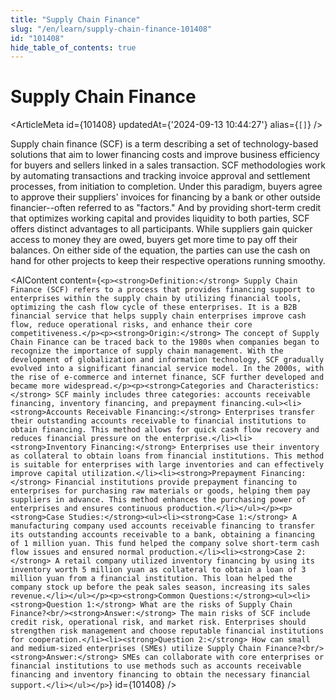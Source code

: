 ```yaml
---
title: "Supply Chain Finance"
slug: "/en/learn/supply-chain-finance-101408"
id: "101408"
hide_table_of_contents: true
---
```



# Supply Chain Finance

<ArticleMeta id={101408} updatedAt={'2024-09-13 10:44:27'} alias={`[]`} />
<div className='border-solid border-b border-t-0 my-4 border-[var(--ifm-color-gray-300)]' />

Supply chain finance (SCF) is a term describing a set of technology-based solutions that aim to lower financing costs and improve business efficiency for buyers and sellers linked in a sales transaction. SCF methodologies work by automating transactions and tracking invoice approval and settlement processes, from initiation to completion. Under this paradigm, buyers agree to approve their suppliers' invoices for financing by a bank or other outside financier--often referred to as "factors." And by providing short-term credit that optimizes working capital and provides liquidity to both parties, SCF offers distinct advantages to all participants. While suppliers gain quicker access to money they are owed, buyers get more time to pay off their balances. On either side of the equation, the parties can use the cash on hand for other projects to keep their respective operations running smoothy.

<AIContent content={`<p><strong>Definition:</strong> Supply Chain Finance (SCF) refers to a process that provides financing support to enterprises within the supply chain by utilizing financial tools, optimizing the cash flow cycle of these enterprises. It is a B2B financial service that helps supply chain enterprises improve cash flow, reduce operational risks, and enhance their core competitiveness.</p><p><strong>Origin:</strong> The concept of Supply Chain Finance can be traced back to the 1980s when companies began to recognize the importance of supply chain management. With the development of globalization and information technology, SCF gradually evolved into a significant financial service model. In the 2000s, with the rise of e-commerce and internet finance, SCF further developed and became more widespread.</p><p><strong>Categories and Characteristics:</strong> SCF mainly includes three categories: accounts receivable financing, inventory financing, and prepayment financing.<ul><li><strong>Accounts Receivable Financing:</strong> Enterprises transfer their outstanding accounts receivable to financial institutions to obtain financing. This method allows for quick cash flow recovery and reduces financial pressure on the enterprise.</li><li><strong>Inventory Financing:</strong> Enterprises use their inventory as collateral to obtain loans from financial institutions. This method is suitable for enterprises with large inventories and can effectively improve capital utilization.</li><li><strong>Prepayment Financing:</strong> Financial institutions provide prepayment financing to enterprises for purchasing raw materials or goods, helping them pay suppliers in advance. This method enhances the purchasing power of enterprises and ensures continuous production.</li></ul></p><p><strong>Case Studies:</strong><ul><li><strong>Case 1:</strong> A manufacturing company used accounts receivable financing to transfer its outstanding accounts receivable to a bank, obtaining a financing of 1 million yuan. This fund helped the company solve short-term cash flow issues and ensured normal production.</li><li><strong>Case 2:</strong> A retail company utilized inventory financing by using its inventory worth 5 million yuan as collateral to obtain a loan of 3 million yuan from a financial institution. This loan helped the company stock up before the peak sales season, increasing its sales revenue.</li></ul></p><p><strong>Common Questions:</strong><ul><li><strong>Question 1:</strong> What are the risks of Supply Chain Finance?<br/><strong>Answer:</strong> The main risks of SCF include credit risk, operational risk, and market risk. Enterprises should strengthen risk management and choose reputable financial institutions for cooperation.</li><li><strong>Question 2:</strong> How can small and medium-sized enterprises (SMEs) utilize Supply Chain Finance?<br/><strong>Answer:</strong> SMEs can collaborate with core enterprises or financial institutions to use methods such as accounts receivable financing and inventory financing to obtain the necessary financial support.</li></ul></p>`} id={101408} />
